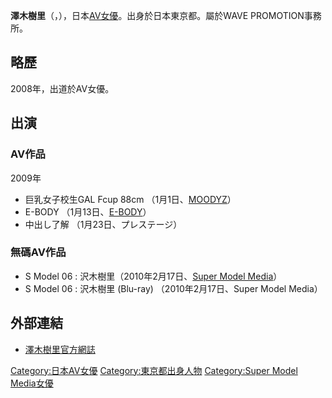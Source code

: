 {{AV女優|
|モデル名=沢木 樹里
|ふりがな=さわき じゅり
|画像ファイル=
|別名=
|愛称=
|生年=1984
|生月=12
|生日=15
|出身地={{JPN}}[[東京都|東京都]]
|血液型=A型
|時点=2009年
|身長=160
|体重=
|バスト=88
|ウエスト=57
|ヒップ=86
|カップ=F
|股下=
|靴=
|身体備考=
|ジャンル=AV
|AV出演期間=2008年 -
|活動備考=
|他の活動=
|その他=
}}
{{japanese|japanese=沢木 樹里|kana=さわき じゅり|romaji=Sawaki Juri}}
'''澤木樹里'''（{{lang-ja|沢木樹里、さわき じゅり}}，{{bd|1984年|12月15日|||}}），日本[[AV女優|AV女優]]。出身於日本東京都。屬於WAVE PROMOTION事務所。

== 略歷 ==
2008年，出道於AV女優。

== 出演 ==
=== AV作品 ===
;2009年
* 巨乳女子校生GAL Fcup 88cm （1月1日、[[MOODYZ|MOODYZ]]）
* E-BODY （1月13日、[[E-BODY|E-BODY]]）
* 中出し了解 （1月23日、プレステージ）

=== 無碼AV作品 ===
* S Model 06 : 沢木樹里（2010年2月17日、[[Super_Model_Media|Super Model Media]]）
* S Model 06 : 沢木樹里 (Blu-ray) （2010年2月17日、Super Model Media）

== 外部連結 ==
* [http://blog.livedoor.jp/sawaki_juri/ 澤木樹里官方網誌] {{Wayback|url=http://blog.livedoor.jp/sawaki_juri/ |date=20190621025424 }}

{{DEFAULTSORT:Sawaki Juri}}
[[Category:日本AV女優|Category:日本AV女優]]
[[Category:東京都出身人物|Category:東京都出身人物]]
[[Category:Super_Model_Media女優|Category:Super Model Media女優]]